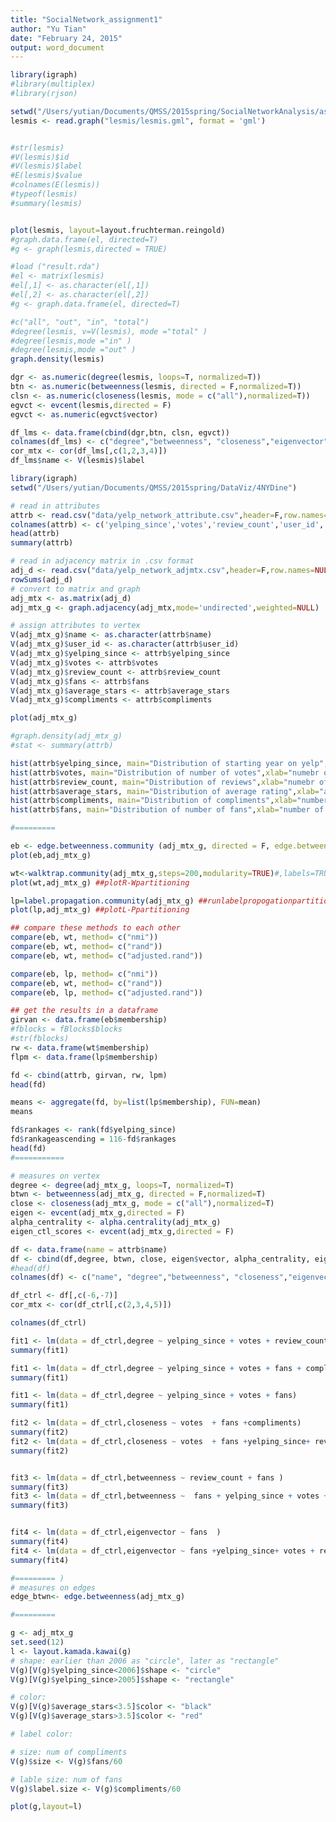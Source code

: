```yaml
---
title: "SocialNetwork_assignment1"
author: "Yu Tian"
date: "February 24, 2015"
output: word_document
---
```


```r
library(igraph)
#library(multiplex)
#library(rjson)

setwd("/Users/yutian/Documents/QMSS/2015spring/SocialNetworkAnalysis/assignment2")
lesmis <- read.graph("lesmis/lesmis.gml", format = 'gml')


#str(lesmis)
#V(lesmis)$id
#V(lesmis)$label
#E(lesmis)$value
#colnames(E(lesmis))
#typeof(lesmis)
#summary(lesmis)


plot(lesmis, layout=layout.fruchterman.reingold)
#graph.data.frame(el, directed=T)
#g <- graph(lesmis,directed = TRUE)

#load ("result.rda")
#el <- matrix(lesmis)
#el[,1] <- as.character(el[,1])
#el[,2] <- as.character(el[,2])
#g <- graph.data.frame(el, directed=T)

#c("all", "out", "in", "total")
#degree(lesmis, v=V(lesmis), mode ="total" )
#degree(lesmis,mode ="in" )
#degree(lesmis,mode ="out" )
graph.density(lesmis)

dgr <- as.numeric(degree(lesmis, loops=T, normalized=T))
btn <- as.numeric(betweenness(lesmis, directed = F,normalized=T))
clsn <- as.numeric(closeness(lesmis, mode = c("all"),normalized=T))
egvct <- evcent(lesmis,directed = F)
egvct <- as.numeric(egvct$vector)

df_lms <- data.frame(cbind(dgr,btn, clsn, egvct))
colnames(df_lms) <- c("degree","betweenness", "closeness","eigenvector")
cor_mtx <- cor(df_lms[,c(1,2,3,4)]) 
df_lms$name <- V(lesmis)$label

```

```r
library(igraph)
setwd("/Users/yutian/Documents/QMSS/2015spring/DataViz/4NYDine")

# read in attributes
attrb <- read.csv("data/yelp_network_attribute.csv",header=F,row.names=NULL,check.names=FALSE)
colnames(attrb) <- c('yelping_since','votes','review_count','user_id','name','fans','average_stars','compliments')
head(attrb)
summary(attrb)

# read in adjacency matrix in .csv format
adj_d <- read.csv("data/yelp_network_adjmtx.csv",header=F,row.names=NULL,check.names=FALSE)
rowSums(adj_d)
# convert to matrix and graph
adj_mtx <- as.matrix(adj_d)
adj_mtx_g <- graph.adjacency(adj_mtx,mode='undirected',weighted=NULL)

# assign attributes to vertex
V(adj_mtx_g)$name <- as.character(attrb$name)
V(adj_mtx_g)$user_id <- as.character(attrb$user_id)
V(adj_mtx_g)$yelping_since <- attrb$yelping_since
V(adj_mtx_g)$votes <- attrb$votes
V(adj_mtx_g)$review_count <- attrb$review_count
V(adj_mtx_g)$fans <- attrb$fans
V(adj_mtx_g)$average_stars <- attrb$average_stars
V(adj_mtx_g)$compliments <- attrb$compliments

```

```r
plot(adj_mtx_g)

#graph.density(adj_mtx_g)
#stat <- summary(attrb)

hist(attrb$yelping_since, main="Distribution of starting year on yelp",xlab="year" )
hist(attrb$votes, main="Distribution of number of votes",xlab="numebr of votes" )
hist(attrb$review_count, main="Distribution of reviews",xlab="numebr of reviews" )
hist(attrb$average_stars, main="Distribution of average rating",xlab="average rating" )
hist(attrb$compliments, main="Distribution of compliments",xlab="number of compliments" )
hist(attrb$fans, main="Distribution of number of fans",xlab="number of fans" )

#=========

eb <- edge.betweenness.community (adj_mtx_g, directed = F, edge.betweenness = TRUE, merges = TRUE,bridges=TRUE,modularity=TRUE,membership=TRUE) 
plot(eb,adj_mtx_g)

wt<-walktrap.community(adj_mtx_g,steps=200,modularity=TRUE)#,labels=TRUE) ##run random walk partitioning
plot(wt,adj_mtx_g) ##plotR-Wpartitioning 

lp=label.propagation.community(adj_mtx_g) ##runlabelpropogationpartitioning 
plot(lp,adj_mtx_g) ##plotL-Ppartitioning

## compare these methods to each other
compare(eb, wt, method= c("nmi")) 
compare(eb, wt, method= c("rand")) 
compare(eb, wt, method= c("adjusted.rand"))

compare(eb, lp, method= c("nmi")) 
compare(eb, wt, method= c("rand")) 
compare(eb, lp, method= c("adjusted.rand"))

## get the results in a dataframe 
girvan <- data.frame(eb$membership) 
#fblocks = fBlocks$blocks 
#str(fblocks)
rw <- data.frame(wt$membership)
flpm <- data.frame(lp$membership) 

fd <- cbind(attrb, girvan, rw, lpm) 
head(fd)

means <- aggregate(fd, by=list(lp$membership), FUN=mean)
means

fd$rankages <- rank(fd$yelping_since)
fd$rankageascending = 116-fd$rankages
head(fd)
#===========

```

```r
# measures on vertex
degree <- degree(adj_mtx_g, loops=T, normalized=T)
btwn <- betweenness(adj_mtx_g, directed = F,normalized=T)
close <- closeness(adj_mtx_g, mode = c("all"),normalized=T)
eigen <- evcent(adj_mtx_g,directed = F)
alpha_centrality <- alpha.centrality(adj_mtx_g)
eigen_ctl_scores <- evcent(adj_mtx_g,directed = F)

df <- data.frame(name = attrb$name)
df <- cbind(df,degree, btwn, close, eigen$vector, alpha_centrality, eigen_ctl_scores$vector, V(adj_mtx_g)$yelping_since,V(adj_mtx_g)$votes, V(adj_mtx_g)$review_count,V(adj_mtx_g)$fans ,V(adj_mtx_g)$average_stars ,V(adj_mtx_g)$compliments)
#head(df)
colnames(df) <- c("name", "degree","betweenness", "closeness","eigenvector", "alpha_centrality" ,"eigen_control_scores","yelping_since", "votes", "review_count", "fans", "average_stars", "compliments")

df_ctrl <- df[,c(-6,-7)]
cor_mtx <- cor(df_ctrl[,c(2,3,4,5)]) 

colnames(df_ctrl)

fit1 <- lm(data = df_ctrl,degree ~ yelping_since + votes + review_count + fans + compliments)
summary(fit1)

fit1 <- lm(data = df_ctrl,degree ~ yelping_since + votes + fans + compliments)
summary(fit1)

fit1 <- lm(data = df_ctrl,degree ~ yelping_since + votes + fans)
summary(fit1)

fit2 <- lm(data = df_ctrl,closeness ~ votes  + fans +compliments)
summary(fit2)
fit2 <- lm(data = df_ctrl,closeness ~ votes  + fans +yelping_since+ review_count + compliments)
summary(fit2)


fit3 <- lm(data = df_ctrl,betweenness ~ review_count + fans )
summary(fit3)
fit3 <- lm(data = df_ctrl,betweenness ~  fans + yelping_since + votes + compliments)
summary(fit3)


fit4 <- lm(data = df_ctrl,eigenvector ~ fans  )
summary(fit4)
fit4 <- lm(data = df_ctrl,eigenvector ~ fans +yelping_since+ votes + review_count + compliments)
summary(fit4)

#========= )
# measures on edges
edge_btwn<- edge.betweenness(adj_mtx_g)

#=========
```


```r
g <- adj_mtx_g
set.seed(12)
l <- layout.kamada.kawai(g)
# shape: earlier than 2006 as "circle", later as "rectangle"
V(g)[V(g)$yelping_since<2006]$shape <- "circle"
V(g)[V(g)$yelping_since>2005]$shape <- "rectangle"

# color: 
V(g)[V(g)$average_stars<3.5]$color <- "black"
V(g)[V(g)$average_stars>3.5]$color <- "red"

# label color: 

# size: num of compliments
V(g)$size <- V(g)$fans/60

# lable size: num of fans
V(g)$label.size <- V(g)$compliments/60

plot(g,layout=l)
```
